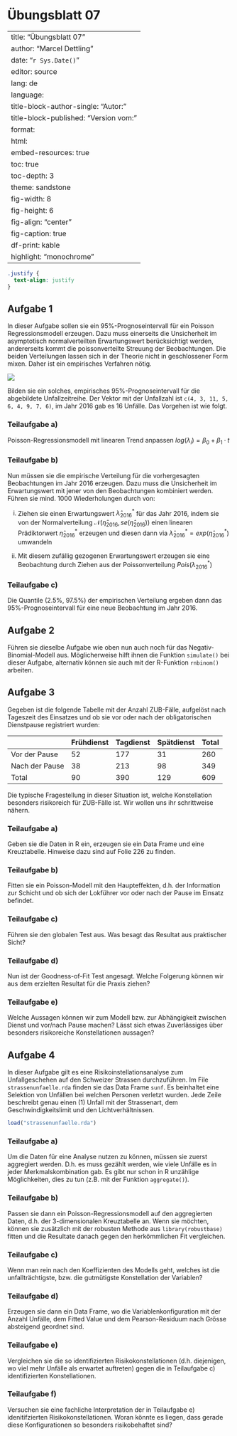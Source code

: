 # Übungsblatt 07 {.unnumbered}

---
title:  "Übungsblatt 07"
author: "Marcel Dettling"
date:   "`r Sys.Date()`"
editor: source
lang: de
language: 
  title-block-author-single: "Autor:"
  title-block-published: "Version vom:"
format:
  html:
    embed-resources: true
    toc: true
    toc-depth: 3
    theme: sandstone
    fig-width: 8
    fig-height: 6
    fig-align: "center"
    fig-caption: true
    df-print: kable
    highlight: "monochrome"
---

```css
.justify {
  text-align: justify
}
```

## Aufgabe 1 {.justify}

In dieser Aufgabe sollen sie ein 95%-Prognoseintervall für ein Poisson Regressionsmodell erzeugen. Dazu muss einerseits die Unsicherheit im asymptotisch normalverteilten Erwartungswert berücksichtigt werden, andererseits kommt die poissonverteilte Streuung der Beobachtungen. Die beiden Verteilungen lassen sich in der Theorie nicht in geschlossener Form mixen. Daher ist ein empirisches Verfahren nötig.

![](../Uebungen/Pictures/Uebung07_Poisson_Prognoseintervall.png)

Bilden sie ein solches, empirisches 95%-Prognoseintervall für die abgebildete Unfallzeitreihe. Der Vektor mit der Unfallzahl ist `c(4, 3, 11, 5, 6, 4, 9, 7, 6)`, im Jahr 2016 gab es 16 Unfälle. Das Vorgehen ist wie folgt.

### Teilaufgabe a)

Poisson-Regressionsmodell mit linearen Trend anpassen $log(\lambda_i)=\beta_0+\beta_1 \cdot t$

### Teilaufgabe b)

Nun müssen sie die empirische Verteilung für die vorhergesagten Beobachtungen im Jahr 2016 erzeugen. Dazu muss die Unsicherheit im Erwartungswert mit jener von den Beobachtungen kombiniert werden. Führen sie mind. 1000 Wiederholungen durch von:

i)  Ziehen sie einen Erwartungswert $\hat{\lambda}^*_{2016}$ für das Jahr 2016, indem sie von der Normalverteilung $\mathcal{N}(\hat{\eta}_{2016}, se(\hat{\eta}_{2016}))$ einen linearen Prädiktorwert $\hat{\eta}^*_{2016}$ erzeugen und diesen dann via $\hat{\lambda}^*_{2016} = exp(\hat{\eta}^*_{2016})$ umwandeln

ii) Mit diesem zufällig gezogenen Erwartungswert erzeugen sie eine Beobachtung durch Ziehen aus der Poissonverteilung $Pois(\lambda^*_{2016})$

### Teilaufgabe c)

Die Quantile (2.5%, 97.5%) der empirischen Verteilung ergeben dann das 95%-Prognoseintervall für eine neue Beobachtung im Jahr 2016.

## Aufgabe 2 {.justify}

Führen sie dieselbe Aufgabe wie oben nun auch noch für das Negativ-Binomial-Modell aus. Möglicherweise hilft ihnen die Funktion `simulate()` bei dieser Aufgabe, alternativ können sie auch mit der R-Funktion `rnbinom()` arbeiten.

## Aufgabe 3 {.justify}

Gegeben ist die folgende Tabelle mit der Anzahl ZUB-Fälle, aufgelöst nach Tageszeit des Einsatzes und ob sie vor oder nach der obligatorischen Dienstpause registriert wurden:

|                | Frühdienst | Tagdienst | Spätdienst | Total |
|----------------|------------|-----------|------------|-------|
| Vor der Pause  | 52         | 177       | 31         | 260   |
| Nach der Pause | 38         | 213       | 98         | 349   |
| Total          | 90         | 390       | 129        | 609   |

Die typische Fragestellung in dieser Situation ist, welche Konstellation besonders risikoreich für ZUB-Fälle ist. Wir wollen uns ihr schrittweise nähern.

### Teilaufgabe a)

Geben sie die Daten in R ein, erzeugen sie ein Data Frame und eine Kreuztabelle. Hinweise dazu sind auf Folie 226 zu finden.

### Teilaufgabe b)

Fitten sie ein Poisson-Modell mit den Haupteffekten, d.h. der Information zur Schicht und ob sich der Lokführer vor oder nach der Pause im Einsatz befindet.

### Teilaufgabe c)

Führen sie den globalen Test aus. Was besagt das Resultat aus praktischer Sicht?

### Teilaufgabe d)

Nun ist der Goodness-of-Fit Test angesagt. Welche Folgerung können wir aus dem erzielten Resultat für die Praxis ziehen?

### Teilaufgabe e)

Welche Aussagen können wir zum Modell bzw. zur Abhängigkeit zwischen Dienst und vor/nach Pause machen? Lässt sich etwas Zuverlässiges über besonders risikoreiche Konstellationen aussagen?

## Aufgabe 4 {.justify}

In dieser Aufgabe gilt es eine Risikoinstellationsanalyse zum Unfallgeschehen auf den Schweizer Strassen durchzuführen. Im File `strassenunfaelle.rda` finden sie das Data Frame `sunf`. Es beinhaltet eine Selektion von Unfällen bei welchen Personen verletzt wurden. Jede Zeile beschreibt genau einen (1) Unfall mit der Strassenart, dem Geschwindigkeitslimit und den Lichtverhältnissen.

```r
load("strassenunfaelle.rda")
```

### Teilaufgabe a)

Um die Daten für eine Analyse nutzen zu können, müssen sie zuerst aggregiert werden. D.h. es muss gezählt werden, wie viele Unfälle es in jeder Merkmalskombination gab. Es gibt nur schon in R unzählige Möglichkeiten, dies zu tun (z.B. mit der Funktion `aggregate()`).

### Teilaufgabe b)

Passen sie dann ein Poisson-Regressionsmodell auf den aggregierten Daten, d.h. der 3-dimensionalen Kreuztabelle an. Wenn sie möchten, können sie zusätzlich mit der robusten Methode aus `library(robustbase)` fitten und die Resultate danach gegen den herkömmlichen Fit vergleichen.

### Teilaufgabe c)

Wenn man rein nach den Koeffizienten des Modells geht, welches ist die unfallträchtigste, bzw. die gutmütigste Konstellation der Variablen?

### Teilaufgabe d)

Erzeugen sie dann ein Data Frame, wo die Variablenkonfiguration mit der Anzahl Unfälle, dem Fitted Value und dem Pearson-Residuum nach Grösse absteigend geordnet sind.

### Teilaufgabe e)

Vergleichen sie die so identifizierten Risikokonstellationen (d.h. diejenigen, wo viel mehr Unfälle als erwartet auftreten) gegen die in Teilaufgabe c) identifizierten Konstellationen.

### Teilaufgabe f)

Versuchen sie eine fachliche Interpretation der in Teilaufgabe e) idenitifzierten Risikokonstellationen. Woran könnte es liegen, dass gerade diese Konfigurationen so besonders risikobehaftet sind?
